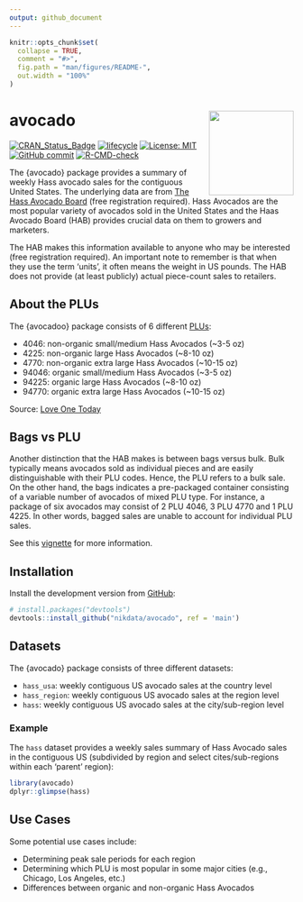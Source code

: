 ```yaml
---
output: github_document
---
```


<!-- README.md is generated from README.Rmd. Please edit that file -->

```r
knitr::opts_chunk$set(
  collapse = TRUE,
  comment = "#>",
  fig.path = "man/figures/README-",
  out.width = "100%"
)
```

# avocado <a href='https://nikdata.github.io/avocado/'><img src='man/figures/avocado.png' align="right" width="150" height="150" />

<!-- badges: start -->
[![CRAN_Status_Badge](https://www.r-pkg.org/badges/version/avocado)](https://cran.r-project.org/package=avocado)
[![lifecycle](https://img.shields.io/badge/lifecycle-experimental-orange.svg)](https://www.tidyverse.org/lifecycle/#experimental)
[![License: MIT](https://img.shields.io/badge/License-MIT-blue.svg)](https://opensource.org/licenses/MIT)
[![GitHub commit](https://img.shields.io/github/last-commit/nikdata/avocado)](https://github.com/nikdata/avocado/commit/main)
[![R-CMD-check](https://github.com/nikdata/avocado/workflows/R-CMD-check/badge.svg)](https://github.com/nikdata/avocado/actions)
<!-- badges: end -->

The {avocado} package provides a summary of weekly Hass avocado sales for the contiguous United States. The underlying data are from [The Hass Avocado Board](https://hassavocadoboard.com) (free registration required). Hass Avocados are the most popular variety of avocados sold in the United States and the Haas Avocado Board (HAB) provides crucial data on them to growers and marketers.

The HAB makes this information available to anyone who may be interested (free registration required). An important note to remember is that when they use the term 'units', it often means the weight in US pounds. The HAB does not provide (at least publicly) actual piece-count sales to retailers.

## About the PLUs
The {avocadoo} package consists of 6 different [PLUs](https://en.wikipedia.org/wiki/Price_look-up_code):

* 4046: non-organic small/medium Hass Avocados (~3-5 oz)
* 4225: non-organic large Hass Avocados (~8-10 oz)
* 4770: non-organic extra large Hass Avocados (~10-15 oz)
* 94046: organic small/medium Hass Avocados (~3-5 oz)
* 94225: organic large Hass Avocados (~8-10 oz)
* 94770: organic extra large Hass Avocados (~10-15 oz)

Source: [Love One Today](https://loveonetoday.com/how-to/identify-hass-avocados/)

## Bags vs PLU

Another distinction that the HAB makes is between bags versus bulk. Bulk typically means avocados sold as individual pieces and are easily distinguishable with their PLU codes. Hence, the PLU refers to a bulk sale. On the other hand, the bags indicates a pre-packaged container consisting of a variable number of avocados of mixed PLU type. For instance, a package of six avocados may consist of 2 PLU 4046, 3 PLU 4770 and 1 PLU 4225. In other words, bagged sales are unable to account for individual PLU sales. 

See this [vignette](https://nikdata.github.io/avocado/articles/a_intro.html) for more information.

## Installation

Install the development version from [GitHub](https://github.com/):

``` r
# install.packages("devtools")
devtools::install_github("nikdata/avocado", ref = 'main')
```

## Datasets

The {avocado} package consists of three different datasets:

- `hass_usa`: weekly contiguous US avocado sales at the country level
- `hass_region`: weekly contiguous US avocado sales at the region level
- `hass`: weekly contiguous US avocado sales at the city/sub-region level

### Example

The `hass` dataset provides a weekly sales summary of Hass Avocado sales in the contiguous US (subdivided by region and select cites/sub-regions within each 'parent' region):

```r
library(avocado)
dplyr::glimpse(hass)
```

## Use Cases

Some potential use cases include:

- Determining peak sale periods for each region
- Determining which PLU is most popular in some major cities (e.g., Chicago, Los Angeles, etc.)
- Differences between organic and non-organic Hass Avocados
